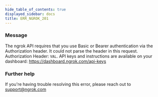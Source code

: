 ```yaml
---
hide_table_of_contents: true
displayed_sidebar: docs
title: ERR_NGROK_201
---
```


### Message

The ngrok API requires that you use Basic or Bearer authentication via the Authorization header. It could not parse the header in this request. Authorization Header: `VAL`. API keys and instructions are available on your dashboard: https://dashboard.ngrok.com/api-keys

<ErrorDetails />

### Further help

If you're having trouble resolving this error, please reach out to [support@ngrok.com](mailto:support@ngrok.com?subject=Help%20with%20ERR_NGROK_201)
